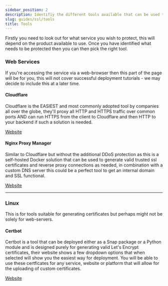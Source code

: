 ```yaml
---
sidebar_position: 2
description: Identifiy the different tools available that can be used to help you deploy SSL certificates.
slug: guides/ssl/tools
title: Tools
---
```


Firstly you need to look out for what service you wish to protect, this will depend on the product available to use. Once you have identified what needs to be protected then you can then pick the right tool.

### Web Services 

If you're accessing the service via a web-browser then this part of the page will be for you, this will not cover successful deployment tutorials - we may decide to include this at a later time.

#### Cloudflare 

Cloudflare is the EASIEST and most commonly adopted tool by companies all over the globe, they'll proxy all HTTP and HTTPS traffic over common ports AND can run HTTPS from the client to Cloudflare and then HTTP to your backend if such a solution is needed.

<div>
<a class="button button--outline button--primary" href="https://cloudflare.com">Website</a>&nbsp;
</div>

#### Nginx Proxy Manager

Similar to Cloudflare but without the additional DDoS protection as this is a self-hosted Docker solution that can be used to generate valid trusted ssl certificates and reverse proxy connections as needed, in combination with a custom DNS server this could be a perfect tool to get an internal domain and SSL functional.

<div>
<a class="button button--outline button--primary" href="https://nginxproxymanager.com/">Website</a>&nbsp;
</div>

---

### Linux

This is for tools suitable for generating certificates but perhaps might not be solely for web-servers.

#### Certbot

Certbot is a tool that can be deployed either as a Snap package or a Python module and is designed purely for generating valid Let's Encrypt certificates, their website shows a few dropdown options that when selected will show you the easiest way for deployment. You will be able to use these certficates for any service, website or platform that will allow for the uploading of custom certificates.

<div>
<a class="button button--outline button--primary" href="https://certbot.eff.org/">Website</a>&nbsp;
</div>